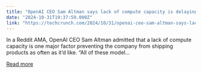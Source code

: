 ```yaml
---
title: "OpenAI CEO Sam Altman says lack of compute capacity is delaying the company’s products"
date: "2024-10-31T19:37:59.000Z"
link: "https://techcrunch.com/2024/10/31/openai-ceo-sam-altman-says-lack-of-compute-is-delaying-the-companys-products/"
---
```


In a Reddit AMA, OpenAI CEO Sam Altman admitted that a lack of compute capacity is one major factor preventing the company from shipping products as often as it&#8217;d like. &#8220;All of these model...

[Read more](https://techcrunch.com/2024/10/31/openai-ceo-sam-altman-says-lack-of-compute-is-delaying-the-companys-products/)
